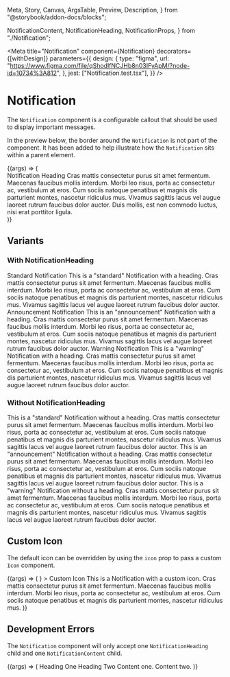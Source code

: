   Meta,
  Story,
  Canvas,
  ArgsTable,
  Preview,
  Description,
} from "@storybook/addon-docs/blocks";

  NotificationContent,
  NotificationHeading,
  NotificationProps,
} from "./Notification";

<Meta
  title="Notification"
  component={Notification}
  decorators={[withDesign]}
  parameters={{
    design: {
      type: "figma",
      url:
        "https://www.figma.com/file/qShodlfNCJHb8n03IFyApM/?node-id=10734%3A812",
    },
    jest: ["Notification.test.tsx"],
  }}
/>

# Notification

<Description of={Notification} />

The `Notification` component is a configurable callout that should be used to display important messages.

In the preview below, the border around the `Notification` is not part of the component. It has been added to help illustrate how the `Notification` sits within a parent element.

<Preview withToolbar>
  <Story
    name="Notification Props"
    args={{
      id: "basic-notification",
      centered: true,
    }}
    argTypes={{
      blockName: { table: { disable: true } },
      modifiers: { table: { disable: true } },
    }}
  >
    {(args) => (
      <div style={{ border: "1px solid #ccc" }}>
        <Notification {...args}>
          <NotificationHeading>Notification Heading</NotificationHeading>
          <NotificationContent>
            Cras mattis consectetur purus sit amet fermentum. Maecenas faucibus
            mollis interdum. Morbi leo risus, porta ac consectetur ac,
            vestibulum at eros. Cum sociis natoque penatibus et magnis dis
            parturient montes, nascetur ridiculus mus. Vivamus sagittis lacus
            vel augue laoreet rutrum faucibus dolor auctor. Duis mollis, est non
            commodo luctus, nisi erat porttitor ligula.
          </NotificationContent>
        </Notification>
      </div>
    )}
  </Story>
</Preview>

<ArgsTable story="Notification Props" />

## Variants

### With NotificationHeading

<Canvas>
  <Notification>
    <NotificationHeading>Standard Notification</NotificationHeading>
    <NotificationContent>
      This is a "standard" Notification with a heading. Cras mattis consectetur
      purus sit amet fermentum. Maecenas faucibus mollis interdum. Morbi leo
      risus, porta ac consectetur ac, vestibulum at eros. Cum sociis natoque
      penatibus et magnis dis parturient montes, nascetur ridiculus mus. Vivamus
      sagittis lacus vel augue laoreet rutrum faucibus dolor auctor.
    </NotificationContent>
  </Notification>
</Canvas>

<Canvas>
  <Notification notificationType={NotificationTypes.Announcement}>
    <NotificationHeading>Announcement Notification</NotificationHeading>
    <NotificationContent>
      This is an "announcement" Notification with a heading. Cras mattis
      consectetur purus sit amet fermentum. Maecenas faucibus mollis interdum.
      Morbi leo risus, porta ac consectetur ac, vestibulum at eros. Cum sociis
      natoque penatibus et magnis dis parturient montes, nascetur ridiculus mus.
      Vivamus sagittis lacus vel augue laoreet rutrum faucibus dolor auctor.
    </NotificationContent>
  </Notification>
</Canvas>

<Canvas>
  <Notification notificationType={NotificationTypes.Warning}>
    <NotificationHeading>Warning Notification</NotificationHeading>
    <NotificationContent>
      This is a "warning" Notification with a heading. Cras mattis consectetur
      purus sit amet fermentum. Maecenas faucibus mollis interdum. Morbi leo
      risus, porta ac consectetur ac, vestibulum at eros. Cum sociis natoque
      penatibus et magnis dis parturient montes, nascetur ridiculus mus. Vivamus
      sagittis lacus vel augue laoreet rutrum faucibus dolor auctor.
    </NotificationContent>
  </Notification>
</Canvas>

### Without NotificationHeading

<Canvas>
  <Notification>
    <NotificationContent>
      This is a "standard" Notification without a heading. Cras mattis
      consectetur purus sit amet fermentum. Maecenas faucibus mollis interdum.
      Morbi leo risus, porta ac consectetur ac, vestibulum at eros. Cum sociis
      natoque penatibus et magnis dis parturient montes, nascetur ridiculus mus.
      Vivamus sagittis lacus vel augue laoreet rutrum faucibus dolor auctor.
    </NotificationContent>
  </Notification>
</Canvas>

<Canvas>
  <Notification notificationType={NotificationTypes.Announcement}>
    <NotificationContent>
      This is an "announcement" Notification without a heading. Cras mattis
      consectetur purus sit amet fermentum. Maecenas faucibus mollis interdum.
      Morbi leo risus, porta ac consectetur ac, vestibulum at eros. Cum sociis
      natoque penatibus et magnis dis parturient montes, nascetur ridiculus mus.
      Vivamus sagittis lacus vel augue laoreet rutrum faucibus dolor auctor.
    </NotificationContent>
  </Notification>
</Canvas>

<Canvas>
  <Notification notificationType={NotificationTypes.Warning}>
    <NotificationContent>
      This is a "warning" Notification without a heading. Cras mattis
      consectetur purus sit amet fermentum. Maecenas faucibus mollis interdum.
      Morbi leo risus, porta ac consectetur ac, vestibulum at eros. Cum sociis
      natoque penatibus et magnis dis parturient montes, nascetur ridiculus mus.
      Vivamus sagittis lacus vel augue laoreet rutrum faucibus dolor auctor.
    </NotificationContent>
  </Notification>
</Canvas>

## Custom Icon

The default icon can be overridden by using the `icon` prop to pass a custom `Icon` component.

<Preview>
  <Story name="Custom Icons">
    {(args) => (
      <Notification
        icon={
          <Icon name="check" size="large" color="section-research-secondary" />
        }
      >
        <NotificationHeading>Custom Icon</NotificationHeading>
        <NotificationContent>
          This is a Notification with a custom icon. Cras mattis consectetur
          purus sit amet fermentum. Maecenas faucibus mollis interdum. Morbi leo
          risus, porta ac consectetur ac, vestibulum at eros. Cum sociis natoque
          penatibus et magnis dis parturient montes, nascetur ridiculus mus.
        </NotificationContent>
      </Notification>
    )}
  </Story>
</Preview>

## Development Errors

The `Notification` component will only accept one `NotificationHeading` child and one `NotificationContent` child.

<Preview>
  <Story name="Development Errors">
    {(args) => (
      <Notification>
        <NotificationHeading>Heading One</NotificationHeading>
        <NotificationHeading>Heading Two</NotificationHeading>
        <NotificationContent>Content one.</NotificationContent>
        <NotificationContent>Content two.</NotificationContent>
      </Notification>
    )}
  </Story>
</Preview>
